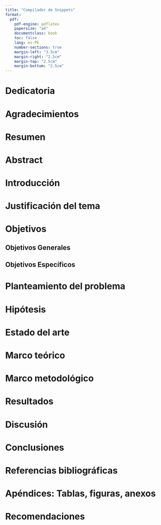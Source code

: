 ```yaml
---
title: "Compilador de Snippets"
format: 
  pdf:
    pdf-engine: pdflatex
    papersize: "a4"
    documentclass: book
    toc: false
    lang: es-PE
    number-sections: true
    margin-left: "3.5cm"
    margin-right: "2.5cm"
    margin-top: "2.5cm"
    margin-bottom: "2.5cm"
---
```


\frontmatter
# Dedicatoria
# Agradecimientos
# Resumen
# Abstract
\tableofcontents
\listoftables
\listoffigures

\mainmatter
# Introducción
# Justificación del tema
# Objetivos
## Objetivos Generales
## Objetivos Específicos
# Planteamiento del problema
# Hipótesis
# Estado del arte
# Marco teórico
# Marco metodológico
# Resultados
# Discusión
# Conclusiones

\backmatter
# Referencias bibliográficas
# Apéndices: Tablas, figuras, anexos
# Recomendaciones